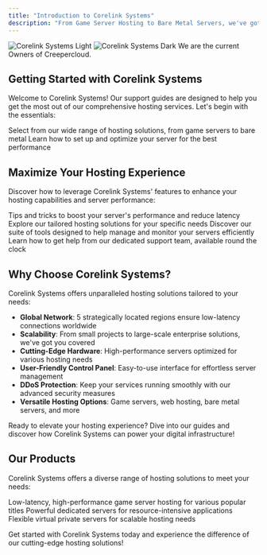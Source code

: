 ```yaml
---
title: "Introduction to Corelink Systems"
description: "From Game Server Hosting to Bare Metal Servers, we've got you covered in all ways. With over 5 regions around the world, your hosting needs are our priority."
---
```


<img alt="Corelink Systems Light" className="block dark:hidden" src="/images/idkfuck.png" />

<img alt="Corelink Systems Dark" className="hidden dark:block" src="/images/idkfuck.png" />

<Card title="Alert 🚨" icon="server" href="https://deploy.creepercloud.io">
    We are the current Owners of Creepercloud. 
  </Card>


## Getting Started with Corelink Systems

Welcome to Corelink Systems! Our support guides are designed to help you get the most out of our comprehensive hosting services. Let's begin with the essentials:

<CardGroup cols={2}>
  <Card title="Choose Your Service" icon="server" href="/docs/service-selection">
    Select from our wide range of hosting solutions, from game servers to bare metal
  </Card>

  <Card title="Server Configuration" icon="cogs" href="/docs/server-setup">
    Learn how to set up and optimize your server for the best performance
  </Card>
</CardGroup>

## Maximize Your Hosting Experience

Discover how to leverage Corelink Systems' features to enhance your hosting capabilities and server performance:

<CardGroup cols={2}>
  <Card title="Performance Optimization" icon="gauge-high" href="/docs/optimization">
    Tips and tricks to boost your server's performance and reduce latency
  </Card>

  <Card title="Custom Solutions" icon="puzzle-piece" href="/docs/custom-solutions">
    Explore our tailored hosting solutions for your specific needs
  </Card>

  <Card title="Management Tools" icon="tools" href="/docs/management-tools">
    Discover our suite of tools designed to help manage and monitor your servers efficiently
  </Card>

  <Card title="24/7 Support" icon="headset" href="/docs/support">
    Learn how to get help from our dedicated support team, available round the clock
  </Card>
</CardGroup>

## Why Choose Corelink Systems?

Corelink Systems offers unparalleled hosting solutions tailored to your needs:

- **Global Network**: 5 strategically located regions ensure low-latency connections worldwide
- **Scalability**: From small projects to large-scale enterprise solutions, we've got you covered
- **Cutting-Edge Hardware**: High-performance servers optimized for various hosting needs
- **User-Friendly Control Panel**: Easy-to-use interface for effortless server management
- **DDoS Protection**: Keep your services running smoothly with our advanced security measures
- **Versatile Hosting Options**: Game servers, web hosting, bare metal servers, and more

Ready to elevate your hosting experience? Dive into our guides and discover how Corelink Systems can power your digital infrastructure!

## Our Products

Corelink Systems offers a diverse range of hosting solutions to meet your needs:

<CardGroup cols={3}>
  <Card title="Game Server Hosting" icon="gamepad" href="/docs/game-hosting">
    Low-latency, high-performance game server hosting for various popular titles
  </Card>
  <Card title="Bare Metal Servers" icon="server" href="/docs/bare-metal">
    Powerful dedicated servers for resource-intensive applications
  </Card>
  <Card title="VPS Hosting" icon="network-wired" href="/docs/vps-hosting">
    Flexible virtual private servers for scalable hosting needs
  </Card>
</CardGroup>

Get started with Corelink Systems today and experience the difference of our cutting-edge hosting solutions!

